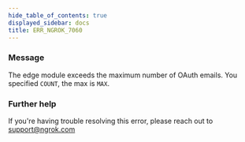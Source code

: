 ```yaml
---
hide_table_of_contents: true
displayed_sidebar: docs
title: ERR_NGROK_7060
---
```


### Message

The edge module exceeds the maximum number of OAuth emails. You specified `COUNT`, the max is `MAX`.

<ErrorDetails />

### Further help

If you're having trouble resolving this error, please reach out to [support@ngrok.com](mailto:support@ngrok.com?subject=Help%20with%20ERR_NGROK_7060)

